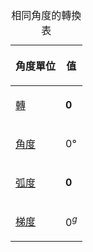 {|class = "wikitable" width=45% style="text-align: center; vertical-align: middle"
|+ 相同角度的轉換表
! 角度單位 !! colspan=8 | 值
|-
! [[轉 (角)|轉]]
| <math>\mathbf{0}</math>
| <math>\tfrac{1}{12}</math>
| <math>\tfrac{1}{8}</math>
| <math>\tfrac{1}{6}</math>
| <math>\tfrac{1}{4}</math>
| <math>\tfrac{1}{2}</math>
| <math>\tfrac{3}{4}</math>
| <math>\mathbf{1}</math>
|-
! [[角度]]
| 0°
| 30°
| 45°
| 60°
| 90°
| 180°
| 270°
| 360°
|-
! [[弧度]]
| <math>\mathbf{0}</math> 
| <math>\tfrac{\pi}{6}</math>
| <math>\tfrac{\pi}{4}</math>
| <math>\tfrac{\pi}{3}</math>
| <math>\tfrac{\pi}{2}</math>
| <math>\pi</math>
| <math>\tfrac{3\pi}{2}</math>
| <math>2\pi</math>
|-
! [[梯度 (角)|梯度]]
| <math>0^g</math>
| <math>33\tfrac{1}{3}^g</math>
| <math>50^g</math>
| <math>66\tfrac{2}{3}^g</math>
| <math>100^g</math>
| <math>200^g</math>
| <math>300^g</math>
| <math>400^g</math>
|}<noinclude>{{Documentation}}</noinclude>